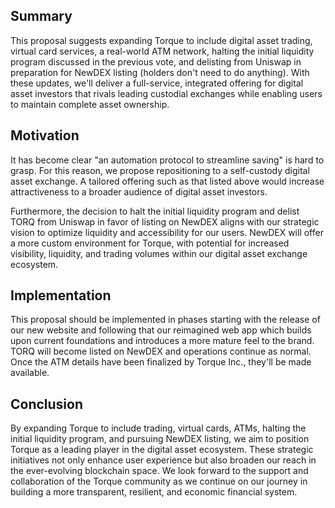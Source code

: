 ## Summary

This proposal suggests expanding Torque to include digital asset trading, virtual card services, a real-world ATM network, halting the initial liquidity program discussed in the previous vote, and delisting from Uniswap in preparation for NewDEX listing (holders don't need to do anything). With these updates, we'll deliver a full-service, integrated offering for digital asset investors that rivals leading custodial exchanges while enabling users to maintain complete asset ownership.

## Motivation

It has become clear "an automation protocol to streamline saving" is hard to grasp. For this reason, we propose repositioning to a self-custody digital asset exchange. A tailored offering such as that listed above would increase attractiveness to a broader audience of digital asset investors.

Furthermore, the decision to halt the initial liquidity program and delist TORQ from Uniswap in favor of listing on NewDEX aligns with our strategic vision to optimize liquidity and accessibility for our users. NewDEX will offer a more custom environment for Torque, with potential for increased visibility, liquidity, and trading volumes within our digital asset exchange ecosystem.

## Implementation

This proposal should be implemented in phases starting with the release of our new website and following that our reimagined web app which builds upon current foundations and introduces a more mature feel to the brand. TORQ will become listed on NewDEX and operations continue as normal. Once the ATM details have been finalized by Torque Inc., they'll be made available.

## Conclusion

By expanding Torque to include trading, virtual cards, ATMs, halting the initial liquidity program, and pursuing NewDEX listing, we aim to position Torque as a leading player in the digital asset ecosystem. These strategic initiatives not only enhance user experience but also broaden our reach in the ever-evolving blockchain space. We look forward to the support and collaboration of the Torque community as we continue on our journey in building a more transparent, resilient, and economic financial system.